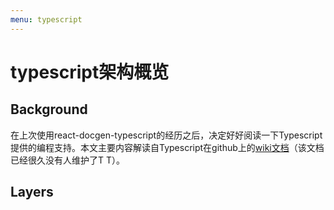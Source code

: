 ```yaml
---
menu: typescript
---
```

# typescript架构概览

## Background
在上次使用react-docgen-typescript的经历之后，决定好好阅读一下Typescript提供的编程支持。本文主要内容解读自Typescript在github上的[wiki文档](https://github.com/microsoft/TypeScript/wiki/Architectural-Overview)（该文档已经很久没有人维护了T T）。

## Layers
